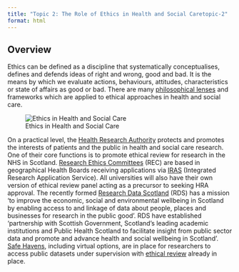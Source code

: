 ```yaml
---
title: "Topic 2: The Role of Ethics in Health and Social Caretopic-2"
format: html
---
```


## **Overview**

Ethics can be defined as a discipline that systematically conceptualises, defines and defends ideas of right and wrong, good and bad. It is the means by which we evaluate actions, behaviours, attitudes, characteristics or state of affairs as good or bad. There are many [philosophical lenses](https://link.springer.com/chapter/10.1007/978-3-030-10582-2_4) and frameworks which are applied to ethical approaches in health and social care.

![Ethics in Health and Social Care](./images/ethics.png){fig-align="center"}

On a practical level, the [Health Research Authority](https://www.hra.nhs.uk/about-us/) protects and promotes the interests of patients and the public in health and social care research. One of their core functions is to promote ethical review for research in the NHS in Scotland. [Research Ethics Committees](https://www.nhsresearchscotland.org.uk/services/research-ethics) (REC) are based in geographical Health Boards receiving applications via [IRAS](https://www.myresearchproject.org.uk/) (Integrated Research Application Service). All universities will also have their own version of ethical review panel acting as a precursor to seeking HRA approval. The recently formed [Research Data Scotland](https://www.researchdata.scot/about-us) (RDS) has a mission ‘to improve the economic, social and environmental wellbeing in Scotland by enabling access to and linkage of data about people, places and businesses for research in the public good’. RDS have established ‘partnership with Scottish Government, Scotland’s leading academic institutions and Public Health Scotland to facilitate insight from public sector data and promote and advance health and social wellbeing in Scotland’. [Safe Havens](https://www.researchdata.scot/safe-haven-services), including virtual options, are in place for researchers to access public datasets under supervision with [ethical review](https://www.researchdata.scot/ethics-other-approvals) already in place.
